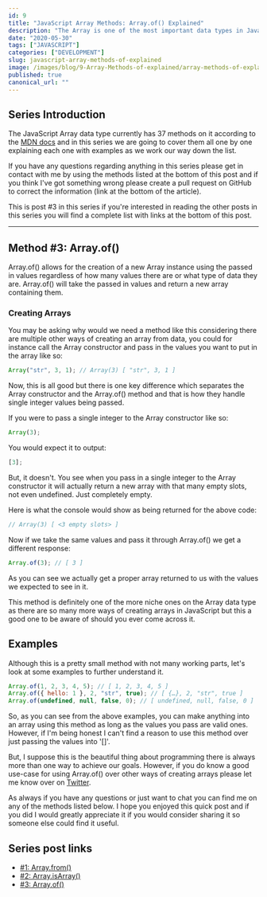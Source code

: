 ```yaml
---
id: 9
title: "JavaScript Array Methods: Array.of() Explained"
description: "The Array is one of the most important data types in JavaScript, here is everything you need to know about the Array method Array.of()."
date: "2020-05-30"
tags: ["JAVASCRIPT"]
categories: ["DEVELOPMENT"]
slug: javascript-array-methods-of-explained
image: /images/blog/9-Array-Methods-of-explained/array-methods-of-explained.png
published: true
canonical_url: ""
---
```


## Series Introduction

The JavaScript Array data type currently has 37 methods on it according to the [MDN docs](https://developer.mozilla.org/en-US/docs/Web/JavaScript/Reference/Global_Objects/Array) and in this series we are going to cover them all one by one explaining each one with examples as we work our way down the list.

If you have any questions regarding anything in this series please get in contact with me by using the methods listed at the bottom of this post and if you think I've got something wrong please create a pull request on GitHub to correct the information (link at the bottom of the article).

This is post #3 in this series if you're interested in reading the other posts in this series you will find a complete list with links at the bottom of this post.

---

## Method #3: Array.of()

Array.of() allows for the creation of a new Array instance using the passed in values regardless of how many values there are or what type of data they are. Array.of() will take the passed in values and return a new array containing them.

### Creating Arrays

You may be asking why would we need a method like this considering there are multiple other ways of creating an array from data, you could for instance call the Array constructor and pass in the values you want to put in the array like so:

```jsx
Array("str", 3, 1); // Array(3) [ "str", 3, 1 ]
```

Now, this is all good but there is one key difference which separates the Array constructor and the Array.of() method and that is how they handle single integer values being passed.

If you were to pass a single integer to the Array constructor like so:

```jsx
Array(3);
```

You would expect it to output:

```jsx
[3];
```

But, it doesn't. You see when you pass in a single integer to the Array constructor it will actually return a new array with that many empty slots, not even undefined. Just completely empty.

Here is what the console would show as being returned for the above code:

```jsx
// Array(3) [ <3 empty slots> ]
```

Now if we take the same values and pass it through Array.of() we get a different response:

```jsx
Array.of(3); // [ 3 ]
```

As you can see we actually get a proper array returned to us with the values we expected to see in it.

This method is definitely one of the more niche ones on the Array data type as there are so many more ways of creating arrays in JavaScript but this a good one to be aware of should you ever come across it.

## Examples

Although this is a pretty small method with not many working parts, let's look at some examples to further understand it.

```jsx
Array.of(1, 2, 3, 4, 5); // [ 1, 2, 3, 4, 5 ]
Array.of({ hello: 1 }, 2, "str", true); // [ {…}, 2, "str", true ]
Array.of(undefined, null, false, 0); // [ undefined, null, false, 0 ]
```

So, as you can see from the above examples, you can make anything into an array using this method as long as the values you pass are valid ones. However, if I'm being honest I can't find a reason to use this method over just passing the values into '[]'.

But, I suppose this is the beautiful thing about programming there is always more than one way to achieve our goals. However, if you do know a good use-case for using Array.of() over other ways of creating arrays please let me know over on [Twitter](https://twitter.com/MrConerMurphy).

As always if you have any questions or just want to chat you can find me on any of the methods listed below. I hope you enjoyed this quick post and if you did I would greatly appreciate it if you would consider sharing it so someone else could find it useful.

## Series post links

- [#1: Array.from()](https://conermurphy.com/javascript-array-methods-from-explained)
- [#2: Array.isArray()](https://conermurphy.com/javascript-array-methods-isarray-explained)
- [#3: Array.of()](https://conermurphy.com/javascript-array-methods-of-explained)
